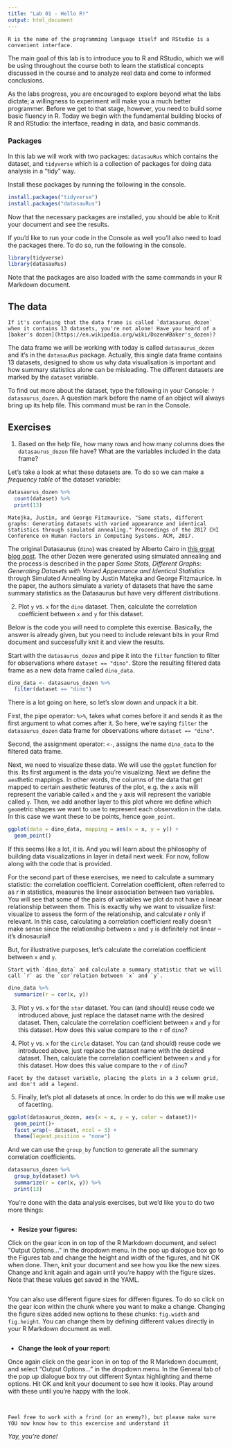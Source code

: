 ```yaml
---
title: "Lab 01 - Hello R!"
output: html_document
---
```


```marginfigure
R is the name of the programming language itself and RStudio is a convenient interface.
```

The main goal of this lab is to introduce you to R and RStudio, which we will be using throughout the course both to learn the statistical concepts discussed in the course and to analyze real data and come to informed conclusions.

As the labs progress, you are encouraged to explore beyond what the labs dictate; a willingness to experiment will make you a much better programmer.  Before we get to that stage, however, you need to build some basic fluency in R.
Today we begin with the fundamental building blocks of R and RStudio: the interface, reading in data, and basic commands.

### Packages

In this lab we will work with two packages: `datasauRus` which contains the dataset, and `tidyverse` which is a collection of packages for doing data analysis in a "tidy" way.

Install these packages by running the following in the console.

```r
install.packages("tidyverse")
install.packages("datasauRus")
```

Now that the necessary packages are installed, you should be able to Knit your document and see the results.

If you'd like to run your code in the Console as well you'll also need to load the packages there.
To do so, run the following in the console.

```r
library(tidyverse) 
library(datasauRus)
```

Note that the packages are also loaded with the same commands in your R Markdown document.

## The data

```marginfigure
If it's confusing that the data frame is called `datasaurus_dozen` when it contains 13 datasets, you're not alone! Have you heard of a [baker's dozen](https://en.wikipedia.org/wiki/Dozen#Baker's_dozen)?
```

The data frame we will be working with today is called `datasaurus_dozen` and it's in the `datasauRus` package.
Actually, this single data frame contains 13 datasets, designed to show us why data visualisation is important and how summary statistics alone can be misleading.  The different datasets are marked by the `dataset` variable.

To find out more about the dataset, type the following in your Console: `?datasaurus_dozen`.
A question mark before the name of an object will always bring up its help file.
This command must be ran in the Console.

## Exercises

1.  Based on the help file, how many rows and how many columns does the `datasaurus_dozen` file have? What are the variables included in the data frame? 

Let's take a look at what these datasets are.  To do so we can make a *frequency table* of the dataset variable:

```r
datasaurus_dozen %>%
  count(dataset) %>%
  print(13)
```

```marginfigure
Matejka, Justin, and George Fitzmaurice. "Same stats, different graphs: Generating datasets with varied appearance and identical statistics through simulated annealing." Proceedings of the 2017 CHI Conference on Human Factors in Computing Systems. ACM, 2017.
```

The original Datasaurus (`dino`) was created by Alberto Cairo in [this great blog post](http://www.thefunctionalart.com/2016/08/download-datasaurus-never-trust-summary.html).
The other Dozen were generated using simulated annealing and the process is described in the paper *Same Stats, Different Graphs: Generating Datasets with Varied Appearance and Identical Statistics* through Simulated Annealing by Justin Matejka and George Fitzmaurice.
In the paper, the authors simulate a variety of datasets that have the same summary statistics as the Datasaurus but have very different distributions.

2.  Plot `y` vs. `x` for the `dino` dataset. Then, calculate the correlation coefficient between `x` and `y` for this dataset.

Below is the code you will need to complete this exercise.
Basically, the answer is already given, but you need to include relevant bits in your Rmd document and successfully knit it and view the results.

Start with the `datasaurus_dozen` and pipe it into the `filter` function to filter for observations where `dataset == "dino"`.
Store the resulting filtered data frame as a new data frame called `dino_data`.

```r
dino_data <- datasaurus_dozen %>%
  filter(dataset == "dino")
```

There is a lot going on here, so let's slow down and unpack it a bit.

First, the pipe operator: `%>%`, takes what comes before it and sends it as the first argument to what comes after it.
So here, we're saying `filter` the `datasaurus_dozen` data frame for observations where `dataset == "dino"`.

Second, the assignment operator: `<-`, assigns the name `dino_data` to the filtered data frame.

Next, we need to visualize these data.
We will use the `ggplot` function for this.
Its first argument is the data you're visualizing.
Next we define the `aes`thetic mappings.
In other words, the columns of the data that get mapped to certain aesthetic features of the plot, e.g. the `x` axis will represent the variable called `x` and the `y` axis will represent the variable called `y`.
Then, we add another layer to this plot where we define which `geom`etric shapes we want to use to represent each observation in the data.
In this case we want these to be points, hence `geom_point`.

```r
ggplot(data = dino_data, mapping = aes(x = x, y = y)) +
  geom_point()
```

If this seems like a lot, it is.
And you will learn about the philosophy of building data visualizations in layer in detail next week.
For now, follow along with the code that is provided.

For the second part of these exercises, we need to calculate a summary statistic: the correlation coefficient.
Correlation coefficient, often referred to as $r$ in statistics, measures the linear association between two variables.
You will see that some of the pairs of variables we plot do not have a linear relationship between them.
This is exactly why we want to visualize first: visualize to assess the form of the relationship, and calculate $r$ only if relevant.
In this case, calculating a correlation coefficient really doesn't make sense since the relationship between `x` and `y` is definitely not linear -- it's dinosaurial!

But, for illustrative purposes, let's calculate the correlation coefficient between `x` and `y`.

```marginfigure
Start with `dino_data` and calculate a summary statistic that we will call `r` as the `cor`relation between `x` and `y`.
```

```r
dino_data %>%
  summarize(r = cor(x, y))
```


3.  Plot `y` vs. `x` for the `star` dataset. You can (and should) reuse code we introduced above, just replace the dataset name with the desired dataset. Then, calculate the correlation coefficient between `x` and `y` for this dataset. How does this value compare to the `r` of `dino`?

4.  Plot `y` vs. `x` for the `circle` dataset. You can (and should) reuse code we introduced above, just replace the dataset name with the desired dataset. Then, calculate the correlation coefficient between `x` and `y` for this dataset. How does this value compare to the `r` of `dino`?

```marginfigure
Facet by the dataset variable, placing the plots in a 3 column grid, and don't add a legend.
```

5. Finally, let's plot all datasets at once. In order to do this we will make use of facetting.

```r
ggplot(datasaurus_dozen, aes(x = x, y = y, color = dataset))+
  geom_point()+
  facet_wrap(~ dataset, ncol = 3) +
  theme(legend.position = "none")
```

And we can use the `group_by` function to generate all the summary correlation coefficients.

```r
datasaurus_dozen %>%
  group_by(dataset) %>%
  summarize(r = cor(x, y)) %>%
  print(13)
```

You're done with the data analysis exercises, but we'd like you to do two more things:

```r

```

-   **Resize your figures:**

Click on the gear icon in on top of the R Markdown document, and select "Output Options..." in the dropdown menu.
In the pop up dialogue box go to the Figures tab and change the height and width of the figures, and hit OK when done.
Then, knit your document and see how you like the new sizes.
Change and knit again and again until you're happy with the figure sizes.
Note that these values get saved in the YAML.

```r

```

You can also use different figure sizes for differen figures.
To do so click on the gear icon within the chunk where you want to make a change.
Changing the figure sizes added new options to these chunks: `fig.width` and `fig.height`.
You can change them by defining different values directly in your R Markdown document as well.

```r

```

-   **Change the look of your report:**

Once again click on the gear icon in on top of the R Markdown document, and select "Output Options..." in the dropdown menu.
In the General tab of the pop up dialogue box try out different Syntax highlighting and theme options.
Hit OK and knit your document to see how it looks.
Play around with these until you're happy with the look.

<br>

```marginfigure
Feel free to work with a frind (or an enemy?), but please make sure YOU now know how to this excercise and understand it 
```

*Yay, you're done!*
